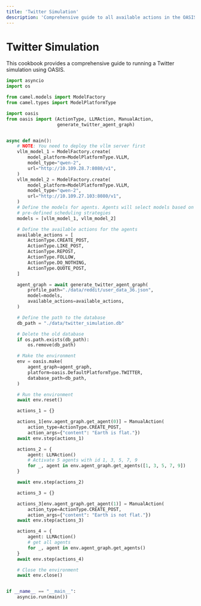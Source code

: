 ```yaml
---
title: 'Twitter Simulation'
description: 'Comprehensive guide to all available actions in the OASIS simulation environment'
---
```


# Twitter Simulation

This cookbook provides a comprehensive guide to running a Twitter simulation using OASIS.

```python
import asyncio
import os

from camel.models import ModelFactory
from camel.types import ModelPlatformType

import oasis
from oasis import (ActionType, LLMAction, ManualAction,
                   generate_twitter_agent_graph)


async def main():
    # NOTE: You need to deploy the vllm server first
    vllm_model_1 = ModelFactory.create(
        model_platform=ModelPlatformType.VLLM,
        model_type="qwen-2",
        url="http://10.109.28.7:8080/v1",
    )
    vllm_model_2 = ModelFactory.create(
        model_platform=ModelPlatformType.VLLM,
        model_type="qwen-2",
        url="http://10.109.27.103:8080/v1",
    )
    # Define the models for agents. Agents will select models based on
    # pre-defined scheduling strategies
    models = [vllm_model_1, vllm_model_2]

    # Define the available actions for the agents
    available_actions = [
        ActionType.CREATE_POST,
        ActionType.LIKE_POST,
        ActionType.REPOST,
        ActionType.FOLLOW,
        ActionType.DO_NOTHING,
        ActionType.QUOTE_POST,
    ]

    agent_graph = await generate_twitter_agent_graph(
        profile_path="./data/reddit/user_data_36.json",
        model=models,
        available_actions=available_actions,
    )

    # Define the path to the database
    db_path = "./data/twitter_simulation.db"

    # Delete the old database
    if os.path.exists(db_path):
        os.remove(db_path)

    # Make the environment
    env = oasis.make(
        agent_graph=agent_graph,
        platform=oasis.DefaultPlatformType.TWITTER,
        database_path=db_path,
    )

    # Run the environment
    await env.reset()

    actions_1 = {}

    actions_1[env.agent_graph.get_agent(0)] = ManualAction(
        action_type=ActionType.CREATE_POST,
        action_args={"content": "Earth is flat."})
    await env.step(actions_1)

    actions_2 = {
        agent: LLMAction()
        # Activate 5 agents with id 1, 3, 5, 7, 9
        for _, agent in env.agent_graph.get_agents([1, 3, 5, 7, 9])
    }

    await env.step(actions_2)

    actions_3 = {}

    actions_3[env.agent_graph.get_agent(1)] = ManualAction(
        action_type=ActionType.CREATE_POST,
        action_args={"content": "Earth is not flat."})
    await env.step(actions_3)

    actions_4 = {
        agent: LLMAction()
        # get all agents
        for _, agent in env.agent_graph.get_agents()
    }
    await env.step(actions_4)

    # Close the environment
    await env.close()


if __name__ == "__main__":
    asyncio.run(main())
```
